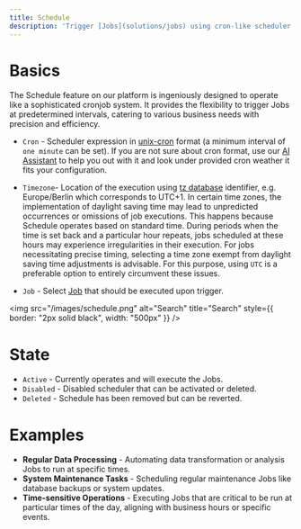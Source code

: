 ```yaml
---
title: Schedule
description: 'Trigger [Jobs](solutions/jobs) using cron-like scheduler effortlessly.'
---
```


# Basics

The Schedule feature on our platform is ingeniously designed to operate like a sophisticated cronjob system.
It provides the flexibility to trigger Jobs at predetermined intervals, catering to various business needs
with precision and efficiency.

- `Cron` - Scheduler expression in [unix-cron](https://man7.org/linux/man-pages/man5/crontab.5.html) format (a minimum interval of `one minute` can be set).
<Tip>If you are not sure about cron format, use our [AI Assistant](features/ai-assistant) to help you out with it and look under provided cron weather it fits your configuration.</Tip>

- `Timezone`- Location of the execution using [tz database](https://en.wikipedia.org/wiki/List_of_tz_database_time_zones) identifier, e.g. Europe/Berlin which corresponds to UTC+1.
<Note>In certain time zones, the implementation of daylight saving time may lead to unpredicted occurrences or
    omissions of job executions. This happens because Schedule operates based on standard time. During periods
    when the time is set back and a particular hour repeats, jobs scheduled at these hours may experience irregularities
    in their execution. For jobs necessitating precise timing, selecting a time zone exempt from daylight saving time
    adjustments is advisable. For this purpose, using `UTC` is a preferable option to entirely circumvent these issues. </Note>

- `Job` - Select [Job](solutions/jobs) that should be executed upon trigger.



<img
    src="/images/schedule.png"
    alt="Search"
    title="Search"
    style={{ border: "2px solid black", width: "500px" }}
/>

# State

- `Active` - Currently operates and will execute the Jobs.
- `Disabled` - Disabled scheduler that can be activated or deleted.
- `Deleted` - Schedule has been removed but can be reverted.

# Examples

- **Regular Data Processing** - Automating data transformation or analysis Jobs to run at specific times.
- **System Maintenance Tasks** - Scheduling regular maintenance Jobs like database backups or system updates.
- **Time-sensitive Operations** - Executing Jobs that are critical to be run at particular times of the day, aligning with business hours or specific events.
